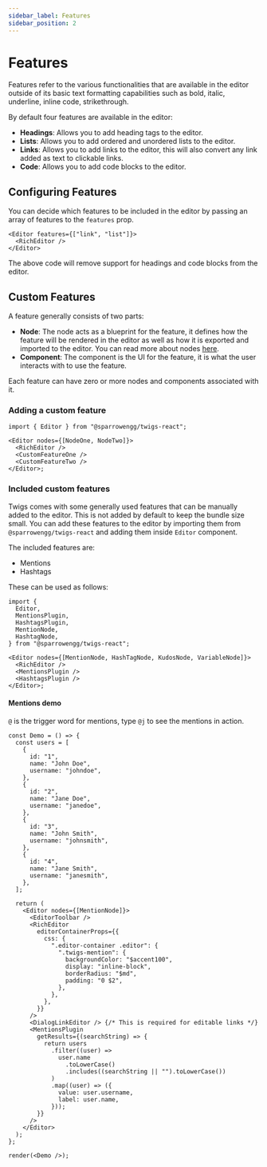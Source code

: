 ```yaml
---
sidebar_label: Features
sidebar_position: 2
---
```


# Features

Features refer to the various functionalities that are available in the editor outside of its basic text formatting capabilities such as bold, italic, underline, inline code, strikethrough.

By default four features are available in the editor:

- **Headings**: Allows you to add heading tags to the editor.
- **Lists**: Allows you to add ordered and unordered lists to the editor.
- **Links**: Allows you to add links to the editor, this will also convert any link added as text to clickable links.
- **Code**: Allows you to add code blocks to the editor.

## Configuring Features

You can decide which features to be included in the editor by passing an array of features to the `features` prop.

```tsx
<Editor features={["link", "list"]}>
  <RichEditor />
</Editor>
```

The above code will remove support for headings and code blocks from the editor.

## Custom Features

A feature generally consists of two parts:

- **Node**: The node acts as a blueprint for the feature, it defines how the feature will be rendered in the editor as well as how it is exported and imported to the editor. You can read more about nodes [here](https://lexical.dev/docs/concepts/nodes).
- **Component**: The component is the UI for the feature, it is what the user interacts with to use the feature.

Each feature can have zero or more nodes and components associated with it.

### Adding a custom feature

```tsx
import { Editor } from "@sparrowengg/twigs-react";

<Editor nodes={[NodeOne, NodeTwo]}>
  <RichEditor />
  <CustomFeatureOne />
  <CustomFeatureTwo />
</Editor>;
```

### Included custom features

Twigs comes with some generally used features that can be manually added to the editor. This is not added by default to keep the bundle size small. You can add these features to the editor by importing them from `@sparrowengg/twigs-react` and adding them inside `Editor` component.

The included features are:

- Mentions
- Hashtags

These can be used as follows:

```tsx
import {
  Editor,
  MentionsPlugin,
  HashtagsPlugin,
  MentionNode,
  HashtagNode,
} from "@sparrowengg/twigs-react";

<Editor nodes={[MentionNode, HashTagNode, KudosNode, VariableNode]}>
  <RichEditor />
  <MentionsPlugin />
  <HashtagsPlugin />
</Editor>;
```

#### Mentions demo

`@` is the trigger word for mentions, type `@j` to see the mentions in action.

```tsx live noInline
const Demo = () => {
  const users = [
    {
      id: "1",
      name: "John Doe",
      username: "johndoe",
    },
    {
      id: "2",
      name: "Jane Doe",
      username: "janedoe",
    },
    {
      id: "3",
      name: "John Smith",
      username: "johnsmith",
    },
    {
      id: "4",
      name: "Jane Smith",
      username: "janesmith",
    },
  ];

  return (
    <Editor nodes={[MentionNode]}>
      <EditorToolbar />
      <RichEditor
        editorContainerProps={{
          css: {
            ".editor-container .editor": {
              ".twigs-mention": {
                backgroundColor: "$accent100",
                display: "inline-block",
                borderRadius: "$md",
                padding: "0 $2",
              },
            },
          },
        }}
      />
      <DialogLinkEditor /> {/* This is required for editable links */}
      <MentionsPlugin
        getResults={(searchString) => {
          return users
            .filter((user) =>
              user.name
                .toLowerCase()
                .includes((searchString || "").toLowerCase())
            )
            .map((user) => ({
              value: user.username,
              label: user.name,
            }));
        }}
      />
    </Editor>
  );
};

render(<Demo />);
```

